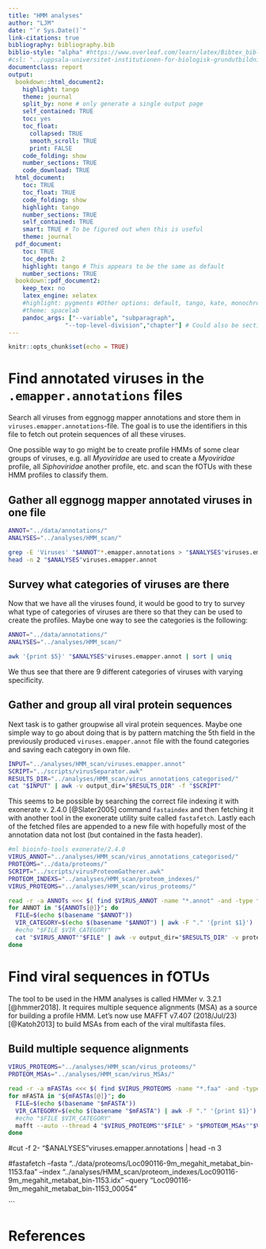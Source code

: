 ```yaml
---
title: "HMM analyses"
author: "LJM"
date: "`r Sys.Date()`"
link-citations: true
bibliography: bibliography.bib
biblio-style: "alpha" #https://www.overleaf.com/learn/latex/Bibtex_bibliography_styles
#csl: "../uppsala-universitet-institutionen-for-biologisk-grundutbildning.csl"
documentclass: report
output:
  bookdown::html_document2:
    highlight: tango
    theme: journal
    split_by: none # only generate a single output page
    self_contained: TRUE
    toc: yes
    toc_float: 
      collapsed: TRUE
      smooth_scroll: TRUE
      print: FALSE
    code_folding: show
    number_sections: TRUE
    code_download: TRUE
  html_document: 
    toc: TRUE
    toc_float: TRUE
    code_folding: show
    highlight: tango
    number_sections: TRUE
    self_contained: TRUE
    smart: TRUE # To be figured out when this is useful
    theme: journal
  pdf_document:
    toc: TRUE
    toc_depth: 2
    highlight: tango # This appears to be the same as default
    number_sections: TRUE
  bookdown::pdf_document2:
    keep_tex: no
    latex_engine: xelatex
    #highlight: pygments #Other options: default, tango, kate, monochrome, espresso, zenburn, haddock, and textmate
    #theme: spacelab
    pandoc_args: ["--variable", "subparagraph",
                "--top-level-division","chapter"] # Could also be section 
---
```


```r
knitr::opts_chunk$set(echo = TRUE)
```

# Find annotated viruses in the `.emapper.annotations` files

Search all viruses from eggnogg mapper annotations and store them in `viruses.emapper.annotations`-file. The goal is to use the identifiers in this file to fetch out protein sequences of all these viruses. 

One possible way to go might be to create profile HMMs of some clear groups of viruses, e.g. all _Myoviridae_ are used to create a _Myoviridae_ profile, all _Siphoviridae_ another profile, etc. and scan the fOTUs with these HMM profiles to classify them. 

## Gather all eggnogg mapper annotated viruses in one file

```bash
ANNOT="../data/annotations/"
ANALYSES="../analyses/HMM_scan/"

grep -E 'Viruses' "$ANNOT"*.emapper.annotations > "$ANALYSES"viruses.emapper.annot
head -n 2 "$ANALYSES"viruses.emapper.annot
```

## Survey what categories of viruses are there

Now that we have all the viruses found, it would be good to try to survey what type of categories of viruses are there so that they can be used to create the profiles. Maybe one way to see the categories is the following:

```bash
ANNOT="../data/annotations/"
ANALYSES="../analyses/HMM_scan/"

awk '{print $5}' "$ANALYSES"viruses.emapper.annot | sort | uniq
```

We thus see that there are 9 different categories of viruses with varying specificity. 

## Gather and group all viral protein sequences

Next task is to gather groupwise all viral protein sequences. Maybe one simple way to go about doing that is by pattern matching the 5th field in the previously produced `viruses.emapper.annot` file with the found categories and saving each category in own file.

```bash
INPUT="../analyses/HMM_scan/viruses.emapper.annot"
SCRIPT="../scripts/virusSeparator.awk"
RESULTS_DIR="../analyses/HMM_scan/virus_annotations_categorised/"
cat "$INPUT" | awk -v output_dir="$RESULTS_DIR" -f "$SCRIPT"
```

This seems to be possible by searching the correct file indexing it with exonerate v. 2.4.0 [@Slater2005] command `fastaindex` and then fetching it with another tool in the exonerate utility suite called `fastafetch`. Lastly each of the fetched files are appended to a new file with hopefully most of the annotation data not lost (but contained in the fasta header).


```bash
#ml bioinfo-tools exonerate/2.4.0
VIRUS_ANNOT="../analyses/HMM_scan/virus_annotations_categorised/"
PROTEOMS="../data/proteoms/"
SCRIPT="../scripts/virusProteomGatherer.awk"
PROTEOM_INDEXS="../analyses/HMM_scan/proteom_indexes/"
VIRUS_PROTEOMS="../analyses/HMM_scan/virus_proteoms/"

read -r -a ANNOTs <<< $( find $VIRUS_ANNOT -name "*.annot" -and -type f -print0 | xargs -0 echo )
for ANNOT in "${ANNOTs[@]}"; do
  FILE=$(echo $(basename "$ANNOT")) 
  VIR_CATEGORY=$(echo $(basename "$ANNOT") | awk -F "." '{print $1}')
  #echo "$FILE $VIR_CATEGORY"
  cat "$VIRUS_ANNOT""$FILE" | awk -v output_dir="$RESULTS_DIR" -v proteom_dir="$PROTEOMS" -v proteom_index_dir="$PROTEOM_INDEXS" -f "$SCRIPT" > "$VIRUS_PROTEOMS""$VIR_CATEGORY"".faa"
done

```

# Find viral sequences in fOTUs

The tool to be used in the HMM analyses is called HMMer v. 3.2.1 [@hmmer2018]. It requires multiple sequence alignments (MSA) as a source for building a profile HMM. Let's now use MAFFT v7.407 (2018/Jul/23) [@Katoh2013] to build MSAs from each of the viral multifasta files.

## Build multiple sequence alignments

```bash
VIRUS_PROTEOMS="../analyses/HMM_scan/virus_proteoms/"
PROTEOM_MSAs="../analyses/HMM_scan/virus_MSAs/"

read -r -a mFASTAs <<< $( find $VIRUS_PROTEOMS -name "*.faa" -and -type f -print0 | xargs -0 echo )
for mFASTA in "${mFASTAs[@]}"; do
  FILE=$(echo $(basename "$mFASTA")) 
  VIR_CATEGORY=$(echo $(basename "$mFASTA") | awk -F "." '{print $1}')
  #echo "$FILE $VIR_CATEGORY"
  mafft --auto --thread 4 "$VIRUS_PROTEOMS""$FILE" > "$PROTEOM_MSAs""$VIR_CATEGORY"".aln.faa"
done
```
#cut -f 2- "$ANALYSES"viruses.emapper.annotations | head -n 3

#fastafetch --fasta "../data/proteoms/Loc090116-9m_megahit_metabat_bin-1153.faa" --index "../analyses/HMM_scan/proteom_indexes/Loc090116-9m_megahit_metabat_bin-1153.idx" --query "Loc090116-9m_megahit_metabat_bin-1153_00054"

```



# References
